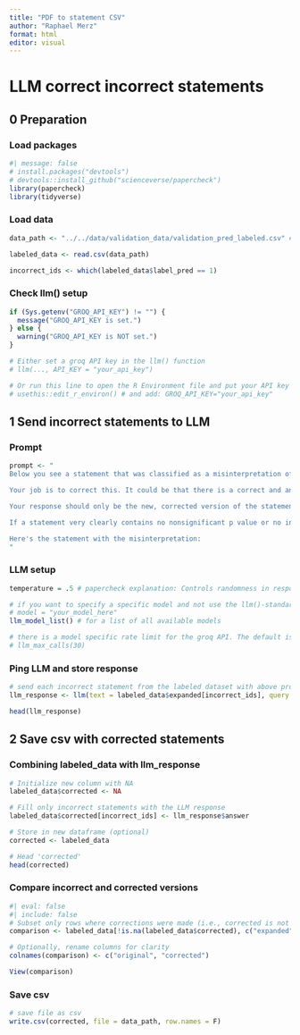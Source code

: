 ```yaml
---
title: "PDF to statement CSV"
author: "Raphael Merz"
format: html
editor: visual
---
```


# LLM correct incorrect statements

## 0 Preparation

### Load packages

```r
#| message: false
# install.packages("devtools") 
# devtools::install_github("scienceverse/papercheck")
library(papercheck)
library(tidyverse)
```

### Load data

```r
data_path <- "../../data/validation_data/validation_pred_labeled.csv" # path to where the csv with classifier-labeled statements is

labeled_data <- read.csv(data_path)

incorrect_ids <- which(labeled_data$label_pred == 1) 
```

### Check llm() setup

```r
if (Sys.getenv("GROQ_API_KEY") != "") {
  message("GROQ_API_KEY is set.")
} else {
  warning("GROQ_API_KEY is NOT set.")
}

# Either set a groq API key in the llm() function
# llm(..., API_KEY = "your_api_key")

# Or run this line to open the R Environment file and put your API key there (recommended)
# usethis::edit_r_environ() # and add: GROQ_API_KEY="your_api_key"
```

## 1 Send incorrect statements to LLM

### Prompt

```r
prompt <- "
Below you see a statement that was classified as a misinterpretation of a nonsignificant finding as the absence of an effect. This could be because the authors explicitly say that there is or was no effect/difference/association etc., but they could also say that groups/conditions etc. where similar/comparable or something similar.

Your job is to correct this. It could be that there is a correct and an incorrect interpretation (e.g., first 'no significant difference' and then 'there was no effect'), or multiple incorrect interpretations. Ignore any other potentially problematic things in the statements and try to stay as close to the originaly statement as possible, while still fixing any misinterpretations as no effect/similar, like described above.

Your response should only be the new, corrected version of the statement an nothing else.

If a statement very clearly contains no nonsignificant p value or no interpretation of it, or the statement doesn't seem to be complete or, e.g., part of a table and no sentence or so, reply with only 'NO CORRECTION POSSIBLE'.

Here's the statement with the misinterpretation:
"
```

### LLM setup

```r
temperature = .5 # papercheck explanation: Controls randomness in responses. Lower values make responses more deterministic. Recommended range: 0.5-0.7 to prevent repetitions or incoherent outputs; valued between 0 inclusive and 2 exclusive

# if you want to specify a specific model and not use the llm()-standard
# model = "your_model_here"
llm_model_list() # for a list of all available models

# there is a model specific rate limit for the groq API. The default is set to 30. If you want to change it, run this code and adjust the rate limit accordingly
# llm_max_calls(30)
```

### Ping LLM and store response

```r
# send each incorrect statement from the labeled dataset with above prompt to the llm
llm_response <- llm(text = labeled_data$expanded[incorrect_ids], query = prompt)

head(llm_response)
```

## 2 Save csv with corrected statements

### Combining labeled_data with llm_response

```r
# Initialize new column with NA
labeled_data$corrected <- NA

# Fill only incorrect statements with the LLM response
labeled_data$corrected[incorrect_ids] <- llm_response$answer

# Store in new dataframe (optional)
corrected <- labeled_data

# Head 'corrected'
head(corrected)
```

### Compare incorrect and corrected versions

```r
#| eval: false
#| include: false
# Subset only rows where corrections were made (i.e., corrected is not NA)
comparison <- labeled_data[!is.na(labeled_data$corrected), c("expanded", "corrected")]

# Optionally, rename columns for clarity
colnames(comparison) <- c("original", "corrected")

View(comparison)
```

### Save csv

```r
# save file as csv
write.csv(corrected, file = data_path, row.names = F)
```
